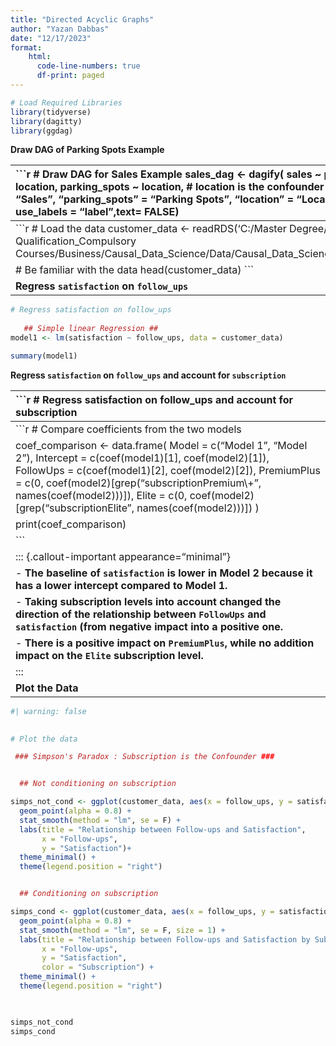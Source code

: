 ```yaml
---
title: "Directed Acyclic Graphs"
author: "Yazan Dabbas"
date: "12/17/2023"
format: 
    html:
      code-line-numbers: true
      df-print: paged
---
```


```r
 
# Load Required Libraries
library(tidyverse)
library(dagitty)
library(ggdag)

```

**Draw DAG of Parking Spots Example **

------------------------------------------------------------------------
```r
# Draw DAG for Sales Example
sales_dag <- dagify(
  sales ~ parking_spots,
  sales ~ location,
  parking_spots ~ location, # location is the confounder
  labels = c(
    "sales" = "Sales",
    "parking_spots" = "Parking \n Spots",
    "location" = "Location"
  )
)
  ggdag(sales_dag, use_labels = "label",text= FALSE)
  
```


**Load the Data **

------------------------------------------------------------------------
```r
# Load the data
customer_data <- readRDS('C:/Master Degree/Core Qualification_Compulsory Courses/Business/Causal_Data_Science/Data/Causal_Data_Science_Data/customer_sat.rds')

# Be familiar with the data
head(customer_data)
```

**Regress `satisfaction` on `follow_ups` **

------------------------------------------------------------------------
```r
# Regress satisfaction on follow_ups
  
   ## Simple linear Regression ##
model1 <- lm(satisfaction ~ follow_ups, data = customer_data)

summary(model1)

```

**Regress `satisfaction` on `follow_ups` and account for `subscription` **

------------------------------------------------------------------------
```r
# Regress satisfaction on follow_ups and account for subscription

   ## Multiple Linear Regression
model2 <- lm(satisfaction ~ follow_ups + subscription, data = customer_data)

summary(model2)
```

**Compare the coefficients and give explanations **

------------------------------------------------------------------------
```r
# Compare coefficients from the two models

coef_comparison <- data.frame(
  Model = c("Model 1", "Model 2"),
  Intercept = c(coef(model1)[1], coef(model2)[1]),
  FollowUps = c(coef(model1)[2], coef(model2)[2]),
  PremiumPlus = c(0, coef(model2)[grep("subscriptionPremium\\+", names(coef(model2)))]),
  Elite = c(0, coef(model2)[grep("subscriptionElite", names(coef(model2)))])
)

print(coef_comparison)

```

::: {.callout-important appearance="minimal"} 

-   **The baseline of `satisfaction` is lower in Model 2  because it has a lower intercept compared to Model 1.**


-   **Taking subscription levels into account changed the direction of the relationship between `FollowUps` and `satisfaction` (from negative impact into a positive one.**


-   **There is a positive impact on `PremiumPlus`, while no addition impact on the `Elite` subscription level.**

:::


**Plot the Data **

------------------------------------------------------------------------
```r
#| warning: false

  
# Plot the data

 ### Simpson's Paradox : Subscription is the Confounder ###


  ## Not conditioning on subscription

simps_not_cond <- ggplot(customer_data, aes(x = follow_ups, y = satisfaction)) +
  geom_point(alpha = 0.8) +
  stat_smooth(method = "lm", se = F) +
  labs(title = "Relationship between Follow-ups and Satisfaction",
       x = "Follow-ups",
       y = "Satisfaction")+
  theme_minimal() +
  theme(legend.position = "right") 


  ## Conditioning on subscription

simps_cond <- ggplot(customer_data, aes(x = follow_ups, y = satisfaction, color = subscription)) +
  geom_point(alpha = 0.8) +
  stat_smooth(method = "lm", se = F, size = 1) +
  labs(title = "Relationship between Follow-ups and Satisfaction by Subscription Level",
       x = "Follow-ups",
       y = "Satisfaction",
       color = "Subscription") +
  theme_minimal() +
  theme(legend.position = "right") 
  


simps_not_cond
simps_cond

```
